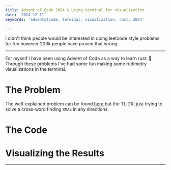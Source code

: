 ```yaml
---
title: Advent of Code 2024 & Using terminal for visualization.
date: '2024-12-11'
keywords: 'adventofcode, terminal, visualization, rust, 2024'

---
```


I didn't think people would be interested in doing leetcode style problems for fun however 200k people have proven that wrong.

---

For myself I have been using Advent of Code as a way to learn rust. 🦀 Through these problems I've had some fun making some rudimetry visualizations in the terminal.

# The Problem

The well-explained problem can be found [here](https://adventofcode.com/2024/day/4) but the TL:DR; just trying to solve a cross-word finding `XMAS` in any directions.

# The Code



# Visualizing the Results

---
